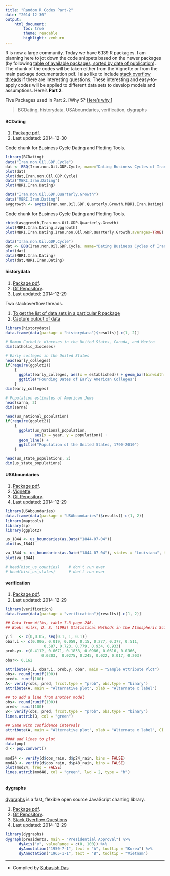 ```yaml
---
title: "Random R Codes Part-2"
date: "2014-12-30"
output:
    html_document:
        toc: true
        theme: readable
        highlight: zenburn
--- 
```


R is now a large community. Today we have 6,139 R packages. I am planning here to jot down the code snippets  based on the newer packages (by following [table of available packages, sorted by date of publication](http://cran.r-project.org/web/packages/available_packages_by_date.html)). The chunk of the codes will be taken either from the Vignette or from the main package documentation pdf. I also like to include [stack overflow threads](http://stackoverflow.com/questions/tagged/r) if there are interesting questions. These interesting and easy-to-apply codes will be applied to different data sets to develop models and assumptions. Here's **Part 2**.

Five Packages used in Part 2. [Why 5? [Here's why.](http://petewarden.com)]

> BCDating, historydata, USAboundaries, verification, dygraphs

#### BCDating

1. [Package pdf](http://cran.r-project.org/web/packages/BCDating/BCDating.pdf).
2. Last updated: 2014-12-30

Code chunk for Business Cycle Dating and Plotting Tools.
```r

library(BCDating)
data("Iran.non.Oil.GDP.Cycle")
dat <- BBQ(Iran.non.Oil.GDP.Cycle, name="Dating Business Cycles of Iran")
plot(dat)
plot(dat,Iran.non.Oil.GDP.Cycle)
data("MBRI.Iran.Dating")
plot(MBRI.Iran.Dating)

data("Iran.non.Oil.GDP.Quarterly.Growth")
data("MBRI.Iran.Dating")
avggrowth <- avgts(Iran.non.Oil.GDP.Quarterly.Growth,MBRI.Iran.Dating)
```

Code chunk for Business Cycle Dating and Plotting Tools.

```r
cbind(avggrowth,Iran.non.Oil.GDP.Quarterly.Growth)
plot(MBRI.Iran.Dating,avggrowth)
plot(MBRI.Iran.Dating,Iran.non.Oil.GDP.Quarterly.Growth,averages=TRUE)

data("Iran.non.Oil.GDP.Cycle")
dat <- BBQ(Iran.non.Oil.GDP.Cycle, name="Dating Business Cycles of Iran")
plot(dat)
data(MBRI.Iran.Dating)
plot(dat,MBRI.Iran.Dating)
```

#### historydata

1. [Package pdf](http://cran.r-project.org/web/packages/historydata/historydata.pdf).
2. [Git Repository](https://github.com/ropensci/historydata).
3. Last updated: 2014-12-29

Two stackoverflow threads.

1. [To get the list of data sets in a particular R package](http://stackoverflow.com/questions/27709936/to-get-the-list-of-data-sets-in-a-particular-r-package)
2. [Capture output of data](http://stackoverflow.com/questions/15183165/capture-output-of-data)

```r
library(historydata)
data.frame(data(package = "historydata")$results)[-c(1, 2)] 

# Roman Catholic dioceses in the United States, Canada, and Mexico
dim(catholic_dioceses)

# Early colleges in the United States
head(early_colleges)
if(require(ggplot2)) 
    {
      ggplot(early_colleges, aes(x = established)) + geom_bar(binwidth = 5) +
      ggtitle("Founding Dates of Early American Colleges")
    }
dim(early_colleges)

# Population estimates of American Jews
head(sarna, 2)
dim(sarna)

head(us_national_population)
if(require(ggplot2))
    {
      ggplot(us_national_population,
             aes(x = year, y = population)) +
      geom_line() +
      ggtitle("Population of the United States, 1790-2010")
    }

head(us_state_populations, 2)
dim(us_state_populations)
```

#### USAboundaries

1. [Package pdf](http://cran.r-project.org/web/packages/USAboundaries/USAboundaries.pdf).
2. [Vignette](http://cran.r-project.org/web/packages/USAboundaries/vignettes/usboundaries.html).
3. [Git Repository](https://github.com/ropensci/USAboundaries).
4. Last updated: 2014-12-29


```r
library(USAboundaries)
data.frame(data(package = "USAboundaries")$results)[-c(1, 2)] 
library(maptools)
library(sp)
library(ggplot2)

us_1844 <- us_boundaries(as.Date("1844-07-04"))
plot(us_1844)

va_1844 <- us_boundaries(as.Date("1844-07-04"), states = "Louisiana", type = "county")
plot(va_1844)

# head(hist_us_counties)    # don't run ever
# head(hist_us_states)      # don't run ever

```

#### verification

1. [Package pdf](http://cran.r-project.org/web/packages/verification/verification.pdf).
2. Last updated: 2014-12-29

```r
library(verification)
data.frame(data(package = "verification")$results)[-c(1, 2)] 

## Data from Wilks, table 7.3 page 246.
## Book: Wilks, D. S. (1995) Statistical Methods in the Atmospheric Sciences Chapter 7, San Diego: Aca- demic Press.

y.i   <- c(0,0.05, seq(0.1, 1, 0.1))
obar.i <- c(0.006, 0.019, 0.059, 0.15, 0.277, 0.377, 0.511,
                 0.587, 0.723, 0.779, 0.934, 0.933)
prob.y<- c(0.4112, 0.0671, 0.1833, 0.0986, 0.0616, 0.0366,
                0.0303,  0.0275, 0.245, 0.022, 0.017, 0.203)
obar<- 0.162

attribute(y.i, obar.i, prob.y, obar, main = "Sample Attribute Plot")
obs<- round(runif(100))
pred<- runif(100)
A<- verify(obs, pred, frcst.type = "prob", obs.type = "binary")
attribute(A, main = "Alternative plot", xlab = "Alternate x label")

## to add a line from another model
obs<- round(runif(100))
pred<- runif(100)
B<- verify(obs, pred, frcst.type = "prob", obs.type = "binary")
lines.attrib(B, col = "green")

## Same with confidence intervals
attribute(A, main = "Alternative plot", xlab = "Alternate x label", CI =TRUE)

#### add lines to plot
data(pop)
d <- pop.convert()
  
mod24 <- verify(d$obs_rain, d$p24_rain, bins = FALSE)
mod48 <- verify(d$obs_rain, d$p48_rain, bins = FALSE)
plot(mod24, freq = FALSE)
lines.attrib(mod48, col = "green", lwd = 2, type = "b")



```

#### dygraphs
[dygraphs](http://dygraphs.com) is a fast, flexible open source JavaScript charting library.

1. [Package pdf](http://cran.r-project.org/web/packages/dygraphs/dygraphs.pdf).
2. [Git Repository](http://rstudio.github.io/dygraphs/).
3. [Stack Overflow Questions](http://stackoverflow.com/questions/tagged/dygraphs)
4. Last updated: 2014-12-29


```r
library(dygraphs)
dygraph(presidents, main = "Presidential Approval") %>%
      dyAxis("y", valueRange = c(0, 100)) %>%
      dyAnnotation("1950-7-1", text = "A", tooltip = "Korea") %>%
      dyAnnotation("1965-1-1", text = "B", tooltip = "Vietnam")

```
--------------------
- Compiled by [Subasish Das](http://subasish.tumblr.com)